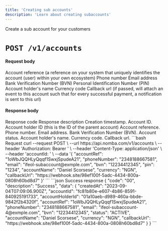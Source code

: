 ```yaml
---
title: 'Creating sub accounts'
description: 'Learn about creating subaccounts'
---
```


<Card title="Create a sub account" icon="vault"
href="/nomba-api-reference/accounts/create-an-account">
  Create a sub account for your customers
</Card>

# `POST /v1/accounts`

#### Request body

<ParamField body="accountRef" type="string" required>
  Account reference (a reference on your system that uniquely identifies the account (user) within your own ecosystem)
</ParamField>

<ParamField body="phoneNumber" type="string" required>
  Phone number
</ParamField>

<ParamField body="email" type="string" required>
  Email address
</ParamField>

<ParamField body="bvn" type="string" required>
  Bank Verification Number (BVN)
</ParamField>

<ParamField body="pin" type="string" required>
  Personal Identification Number (PIN)
</ParamField>

<ParamField body="accountName" type="string" required>
  Account holder's name
</ParamField>

<ParamField body="currency" type="string" optional>
  Currency code
</ParamField>

<ParamField body="callbackUrl" type="string" optional>
  Callback url (if passed, will attach an event to this account such that for every successful payment, a notification is sent to this url)
</ParamField>

#### Response body

<ResponseField name="code" type="string" required>
  Response code
</ResponseField>

<ResponseField name="description" type="string" required>
  Response description
</ResponseField>

<ResponseField name="data" type="object">
  <Expandable title="object"  defaultOpen="true">
    <ResponseField name="createdAt" type="string" required>
      Creation timestamp.
    </ResponseField>
    <ResponseField name="accountId" type="string" required>
      Account ID.
    </ResponseField>
    <ResponseField name="accountHolderId" type="string" required>
      Account holder ID (this is the ID of the parent account)
    </ResponseField>
    <ResponseField name="accountRef" type="string" required>
      Account reference.
    </ResponseField>
    <ResponseField name="phoneNumber" type="string" required>
      Phone number.
    </ResponseField>
    <ResponseField name="email" type="string" required>
      Email address.
    </ResponseField>
    <ResponseField name="bvn" type="string" required>
      Bank Verification Number (BVN).
    </ResponseField>
    <ResponseField name="status" type="enum<string>" required>
      Account status.
    </ResponseField>
    <ResponseField name="accountName" type="string" required>
      Account holder's name.
    </ResponseField>
    <ResponseField name="currency" type="string" required>
      Currency code.
    </ResponseField>
    <ResponseField name="callbackUrl" type="string">
      Callback url.
    </ResponseField>
  </Expandable>
</ResponseField>

<RequestExample>
```bash Request
curl --request POST \
  --url https://api.nomba.com/v1/accounts \
  --header 'Authorization: Bearer <token>' \
  --header 'Content-Type: application/json' \
  --header 'accountId: <accountid>' \
  --data '{
  "accountRef": "1oWbJQQHLyQqqf1SwxjSpudeA21",
  "phoneNumber": "2348188667581",
  "email": "ifeol-subaccount@exmple.com",
  "bvn": "12234412345",
  "pin": "1234",
  "accountName": "Daniel Scorsese",
  "currency": "NGN",
  "callbackUrl": "https://webhook.site/98ef100f-5adc-4434-800a-0808h60bd8d7"
}'
```
</RequestExample>

<ResponseExample>
```json Success response
{
  "code": "00",
  "description": "Success",
  "data": {
    "createdAt": "2023-09-04T07:09:06.900Z",
    "accountId": "fc81b80e-e607-4b86-8591-840925191733",
    "accountHolderId": "01a10aeb-d989-460a-bbde-9842f2b4320f",
    "accountRef": "1oWbJQQHLyQqqf1SwxjSpudeA21",
    "phoneNumber": "2348188667581",
    "email": "ifeol-subaccount-4@exmple.com",
    "bvn": "12234412345",
    "status": "ACTIVE",
    "accountName": "Daniel Scorsese",
    "currency": "NGN",
    "callbackUrl": "https://webhook.site/98ef100f-5adc-4434-800a-0808h60bd8d7"
  }
}
```
</ResponseExample>
